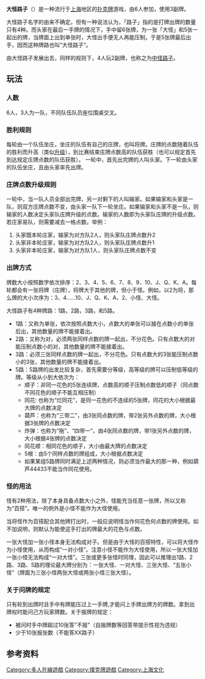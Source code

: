 {{Expert|time=2010-12-05}}
{{unreferenced|time=2009-08-27T14:54:47+00:00}}
'''大怪路子'''（{{Sha|p1=dhagualhuzi|ipa=[dᴀ̀kuᴀ̋lūtsɿ᷆]|ref=1}}）是一种流行于[[上海|上海]]地区的[[扑克牌|扑克牌]]游戏，由6人参加，使用3副牌。

大怪路子名字的由来不确定。但有一种说法认为，「路子」指的是打牌出牌的数量只有4种。而头家在最后一手牌的情况下，手中留6张牌，为一张「大怪」和5张一起出的牌，当牌面上出到单张时，大怪出手便无人再能压制，于是5张牌最后出手，因而这种牌路也叫“大怪路子”。

由大怪路子发展出去，同样的规则下，4人玩2副牌，也称之为[[中怪路子|中怪路子]]。

== 玩法 ==
===人数===
6人，3人为一队，不同队伍队员座位围桌交叉。

===胜利规则===
每轮由一个队伍坐庄，坐庄的队伍有自己的庄牌，也叫将牌。庄牌的点数随着队伍的胜利而升高（类似[[升级|升级]]），到比赛结束庄牌点数高的队伍获胜（也可以规定首先到达规定庄牌点数的队伍获胜）。
一轮中，首先出完牌的人叫头家。下一轮由头家的队伍坐庄，且由头家率先出牌。

===庄牌点数升级规则===
一轮中，当一队人员全部出完牌，另一对剩下的人叫输家。如果输家和头家是一队，则双方庄牌点数不变，由头家一队下一轮坐庄。如果输家和头家不是一队，则输家的人数决定头家队庄牌升级的点数。输家的人数即为头家队庄牌的升级点数。若庄家易队，则需要减去一格点数。举例：

# 头家既本轮庄家，输家为对方队2人，则头家队庄牌点数升2
# 头家非本轮庄家，输家为对方队2人，则头家队庄牌点数升1
# 头家非本轮庄家，输家为对方队1人，则头家队庄牌点数不变

===出牌方式===
牌数大小按照数字依次排序：2、3、4、5、6、7、8、9、10、J、Q、K、A。每轮都会有一张将牌（庄牌），将牌大于其他的牌，但小于怪。例如，以2为将，那么牌的大小次序为：3、4……10、J、Q、K、A、2、小怪、大怪。

大怪路子有4种牌路：1路，2路，3路，和5路。

*1路：又称为单张，依次按照点数大小，点数大的单张可以接在点数小的单张后出，其他数量的牌不能接着出。
*2路：又称为对，必须两张同样点数的牌一起出，不分花色。只有点数大的对能压制点数小的对，其他数量的牌不能接着出。
*3路：必须三张同样点数的牌一起出，不分花色。只有点数大的3张能压制点数小的3张，其他数量的牌不能接着出。
*5路：5路牌的出发比较复杂，首先需要分等级，高等级的牌可以压制低等级的牌。等级从小到大依次为：
**顺子：非同一花色的5张连续牌，点数高的顺子压制点数低的顺子（同点数不同花色的顺子不能互相压制）
**同花: 也称为“烂同花”，是同一花色的不连续的5张牌，同花的大小根据最大牌的点数决定
**葫芦：也称为“三带二”，由3张同点数的牌，带2张另外点数的牌，大小根据3张牌的点数决定
**炸弹：也称为“拖”、“四带一”，由4张同点数的牌，带1张另外点数的牌，大小根据4张牌的点数决定
**同花顺：相同花色的顺子，大小由最大牌的点数决定
**5根：由5个同样点数的牌组成，大小根据点数决定
**如果某组5路牌同时满足上述两种情况，则必须当作最大的那一种，例如葫芦44433不能当作同花使用。

===怪的用法===
怪有2种用法，除了本身具备点数大小之外，怪能充当任意一张牌，所以又称为“百搭”。唯一的例外是小怪不能作为大怪使用。

当将怪作为百搭配合其他牌打出时，一般应说明怪当作何花色何点数的牌使用。如不加说明，则默认为能使这手打出的牌最大的花色与点数。

一张大怪加一张小怪本身无法构成对子。但是由于大怪的百搭特性，可以将大怪作为小怪使用，从而构成“一对小怪”。注意小怪不能作为大怪使用，所以一张大怪加一张小怪无法构成“一对大怪”。三张或更多张怪时同理，因此可以推理出1路、2路、3路、5路的理论最大牌分别为：一张大怪、一对大怪、三张大怪、“五张小怪”（牌面为三张小怪两张大怪或两张小怪三张大怪）。



===关于问牌的规定===
只有轮到出牌时且手中有牌能压过上一手牌,才能问上手牌出牌方的牌数。拿到出牌权时能问己方玩家牌数。关于报牌的规定：
*被问时手中牌超过10张答"不报"（自报牌数等回答带提示性视为违规）
*少于10张报张数（不能答XX路子）

==参考资料==
{{Reflist}}

[[Category:多人在線遊戲|Category:多人在線遊戲]]
[[Category:撲克牌遊戲|Category:撲克牌遊戲]]
[[Category:上海文化|Category:上海文化]]